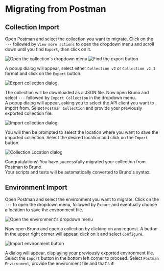 # Migrating from Postman

## Collection Import
Open Postman and select the collection you want to migrate. Click on the `···` followed by `View more actions` to open the dropdown menu and scroll down until you find `Export`, then click on it.

<div className="flex flex-wrap items-center mt-4">
  <Image src="/screenshots/migration/postman/postman-pre-dropdown.webp" alt="Open the collection's dropdown menu" width={500} height={200} className="rounded" />
  <Image src="/screenshots/migration/postman/postman-dropdown.webp" alt="Find the export button" width={200} height={200} className="ml-10 rounded" />
</div>

A popup dialog will appear, select either `Collection v2` or `Collection v2.1` format and click on the `Export` button.

<Image src="/screenshots/migration/postman/postman-export-dialog.webp" alt="Export collection dialog" width={400} height={400} className="rounded mt-4" />

The collection will be downloaded as a JSON file. Now open Bruno and select `···` followed by `Import Collection` in the dropdown menu.\
A popup dialog will appear, asking you to select the API client you want to import from. Select `Postman Collection` and provide your previously exported collection file.

<Image src="/screenshots/migration/import-dialog.webp" alt="Import collection dialog" width={400} height={400} className="rounded mt-4" />

You will then be prompted to select the location where you want to save the imported collection. Select the desired location and click on the `Import` button.

<Image src="/screenshots/migration/location-dialog.webp" alt="Collection Location dialog" width={300} height={300} className="rounded mt-4" />

Congratulations! You have successfully migrated your collection from Postman to Bruno.\
Your scripts and tests will be automatically converted to Bruno's syntax.

## Environment Import

Open Postman and select the environment you want to migrate. Click on the `···` to open the dropdown menu, followed by `Export` and eventually choose a location to save the environment file.

<Image src="/screenshots/migration/postman/postman-environment.webp" alt="Open the environment's dropdown menu" width={400} height={200} className="rounded mt-4" />

Now open Bruno and open a collection by clicking on any request.
A button in the upper right corner will appear, click on it and select `Configure`.

<Image src="/screenshots/migration/postman/bruno-environments.webp" alt="Import environment button" width={400} height={200} className="rounded mt-4" />

A dialog will appear, displaying your previously exported environment file. Select the `Import` button in the bottom left corner to proceed.
Select `Postman Environment`, provide the environment file and that's it!